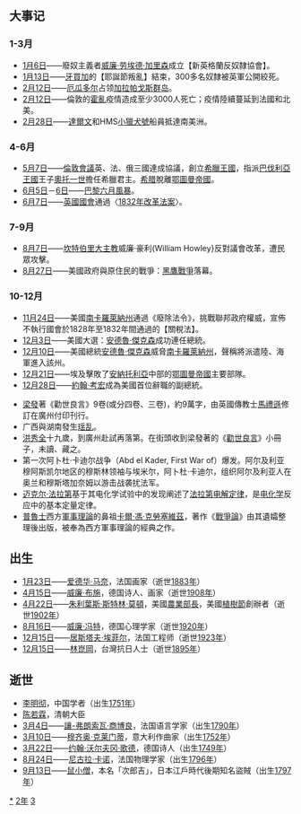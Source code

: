 {{yearTOC|1832|清'''[[道光|道光]]十二年'''；越南'''[[明命|明命]]十三年'''；日本'''[[天保_(日本)|天保]]三年'''}}
== 大事记 ==
===1-3月===
* [[1月6日|1月6日]]——廢奴主義者[[威廉·劳埃德·加里森|威廉·劳埃德·加里森]]成立【新英格蘭反奴隸協會】。
* [[1月13日|1月13日]]——[[牙買加|牙買加]]的【耶誕節叛亂】結束，300多名奴隸被英軍公開絞死。 
* [[2月12日|2月12日]]——[[厄瓜多尔|厄瓜多尔]]占领[[科隆群岛|加拉帕戈斯群岛]]。
* [[2月12日|2月12日]]——倫敦的[[霍亂|霍亂]]疫情造成至少3000人死亡；疫情陸續蔓延到法國和北美。
* [[2月28日|2月28日]]——[[查爾斯·達爾文|達爾文]]和HMS[[小獵犬號|小獵犬號]]船員抵達南美洲。

===4-6月===
* [[5月7日|5月7日]]——[[1832年倫敦會議|倫敦會議]]英、法、俄三國達成協議，創立[[希臘王國|希臘王國]]，指派[[巴伐利亞王國|巴伐利亞王國]]王子[[奧托一世|奧托一世]]擔任希臘君主。[[希腊|希腊]]脫離[[奥斯曼帝国|鄂圖曼帝國]]。
* [[6月5日|6月5日]]－[[6月6日|6日]]——[[1832年巴黎共和党人起义|巴黎六月風暴]]。
* [[6月7日|6月7日]]——[[英国|英國]][[议会|國會]]通過〈[[1832年改革法案|1832年改革法案]]〉。

===7-9月===
* [[8月7日|8月7日]]——[[坎特伯里大主教|坎特伯里大主教]]威廉·豪利(William Howley}反對議會改革，遭民眾攻擊。
* [[8月27日|8月27日]]——美國政府與原住民的戰爭：[[黑鷹戰爭|黑鷹戰爭]]落幕。

===10-12月===
* [[11月24日|11月24日]]——美國[[南卡羅萊納州|南卡羅萊納州]]通過《廢除法令》，挑戰聯邦政府權威，宣佈不執行國會於1828年至1832年間通過的【關稅法】。
* [[12月3日|12月3日]]——美國大選：[[安德魯·傑克森|安德魯·傑克森]]成功連任總統。
* [[12月10日|12月10日]]——美國總統[[安德魯·傑克森|安德魯·傑克森]]威脅[[南卡羅萊納州|南卡羅萊納州]]，聲稱將派遣陸、海軍進入該州。
* [[12月21日|12月21日]]——埃及擊敗了[[安納托利亞|安納托利亞]]中部的[[奧斯曼帝國|鄂圖曼帝國]]主要部隊。
* [[12月28日|12月28日]]——[[約翰·考宏|約翰·考宏]]成為美國首位辭職的副總統。


* [[梁發|梁發]]著《勸世良言》9卷(或分四卷、三卷)，約9萬字，由英國傳教士[[馬禮遜|馬禮遜]]修訂在廣州付印刊行。
* 广西與湖南發生[[瑶乱|瑶乱]]。
* [[洪秀全|洪秀全]]十九歲，到廣州赴試再落第。在街頭收到梁發著的《[[勸世良言|勸世良言]]》小冊子，未讀、藏之。
* 第一次阿卜杜·卡迪尔战争（Abd el Kader, First War of）爆发。阿尔及利亚穆阿斯凯尔地区的穆斯林领袖与埃米尔，阿卜杜·卡迪尔，组织阿尔及利亚人在奥兰和穆斯塔加奈姆以游击战袭扰法军。
*[[迈克尔·法拉第|迈克尔·法拉第]]基于其电化学试验中的发现阐述了[[法拉第电解定律|法拉第电解定律]]，是[[电化学|电化学]]反应中的基本定量定律。
*[[普魯士|普魯士]]西方[[軍事家|軍事理論]]的鼻祖[[卡爾·馮·克勞塞維茲|卡爾·馮·克勞塞維茲]]，著作《[[戰爭論|戰爭論]]》由其遺孀整理後出版，被奉為西方軍事理論的經典之作。

== 出生 ==

* [[1月23日|1月23日]]——[[愛杜爾·馬奈|爱德华·马奈]]，法国画家（逝世[[1883年|1883年]]）
* [[4月15日|4月15日]]——[[威廉·布施|威廉·布施]]，德国诗人、画家（逝世[[1908年|1908年]]）
* [[4月22日|4月22日]]——[[朱利葉斯·斯特林·莫頓|朱利葉斯·斯特林·莫頓]]，美國[[美國農業部|農業部長]]，美國[[植樹節|植樹節]]創辦者（逝世[[1902年|1902年]]）
* [[8月16日|8月16日]]——[[威廉·冯特|威廉·冯特]]，德国心理学家（逝世[[1920年|1920年]]）
* [[12月15日|12月15日]]——[[居斯塔夫·埃菲尔|居斯塔夫·埃菲尔]]，法国工程师（逝世[[1923年|1923年]]）
* [[12月15日|12月15日]]——[[林崑岡|林崑岡]]，台灣抗日人士（逝世[[1895年|1895年]]）

== 逝世 ==
{{Wikisource year mention}}
* [[李明彻|李明彻]]，中国学者（出生[[1751年|1751年]]）
* [[陈若霖|陈若霖]]，清朝大臣
* [[3月4日|3月4日]]——[[讓-弗朗索瓦·商博良|讓-弗朗索瓦·商博良]]，法国语言学家（出生[[1790年|1790年]]）
* [[3月10日|3月10日]]——[[穆齐奥·克莱门蒂|穆齐奥·克莱门蒂]]，意大利作曲家（出生[[1752年|1752年]]）
* [[3月22日|3月22日]]——[[歌德|约翰·沃尔夫冈·歌德]]，德国诗人（出生[[1749年|1749年]]）
* [[8月24日|8月24日]]——[[尼古拉·卡诺|尼古拉·卡诺]]，法国物理学家（出生[[1796年|1796年]]）
* [[9月13日|9月13日]]——[[鼠小僧|鼠小僧]]，本名「次郎吉」，日本江戶時代後期知名盜賊（出生[[1797年|1797年]]）

[[Category:1832年|*]]
[[Category:1830年代|2年]]
[[Category:19世纪各年|3]]